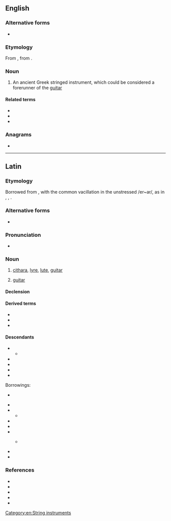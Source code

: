 {{also|cíthara}}
==English==

===Alternative forms===
* {{l|en|kithara}}

===Etymology===
From {{bor|en|la|cithara}}, from {{der|en|grc|κιθάρα}}. {{doublet|en|cither|guitar|zither}}

===Noun===
{{en-noun|s|citharai|citharae|pl4qual=archaic|citharæ}}

# {{lb|en|musical instrument}} An ancient Greek stringed instrument, which could be considered a forerunner of the [[guitar]]

====Related terms====
* {{l|en|citharist}}
* {{l|en|citharoedic}}
* {{l|en|citole}}

===Anagrams===
* {{anagrams|en|a=aachirt|Cathari|Chaitra|cathair|chirata}}

[[Category:en:String instruments]]

----

==Latin==

===Etymology===
Borrowed from {{bor|la|grc|κιθάρα}}, with the common vacillation in the unstressed /er~ar/, as in {{m|la|Caesar|Caesar- ~ Caeser-}}, {{m|la|hilaris|hilaris ~ hilerus}}, {{m|la|materis|materis ~ mataris}}.

===Alternative forms===
* {{alter|la|citera|chitera|chitarus}}

===Pronunciation===
* {{la-IPA|eccl=yes|cithara}}

===Noun===
{{la-noun|cithara<1>}}

# {{lb|la|musical instrument}} [[#English|cithara]], [[lyre]], [[lute]], [[guitar]]
# {{lb|la|New Latin}} [[guitar]] {{gloss|{{ellipsis of|la|cithara hispānica|nocap=1}}}}

====Declension====
{{la-ndecl|cithara<1>}}

====Derived terms====
* {{l|la|citharicen}}
* {{l|la|citharista}}
* {{l|la|citharizō}}

====Descendants====
{{top2}}
* {{desc|frm|citre}}
** {{desc|fr|cistre}}
* {{desc|it|cetra|alt=cetera, cetra}}
* {{desc|pro|sedra|cidra}}
* {{desc|osp|cedra}}
* {{desc|ro|ceteră}}
{{bottom}}

Borrowings:
{{top2}}
* {{desc|ar|قِيثَارَة|bor=1}}  {{see desc}}
* {{desc|da|citer|bor=1}}
* {{desc|dum|cythaer|bor=1}}
** {{desc|nl|citer}}
* {{desc|bor=1|en|cithara|cither}}
* {{desc|fr|cithare|bor=1}}
* {{desc|bor=1|goh|zitera|cithara}}
** {{desc|de|Zither}} {{see desc}}
* {{desc|pt|cítara|bor=1}}
* {{desc|es|cítara|bor=1}}
{{bottom}}

===References===
* {{R:L&S}}
* {{R:Elementary Lewis}}
* {{R:Gaffiot}}
* {{R:Peck}}
* {{R:Smith's Antiquities}}